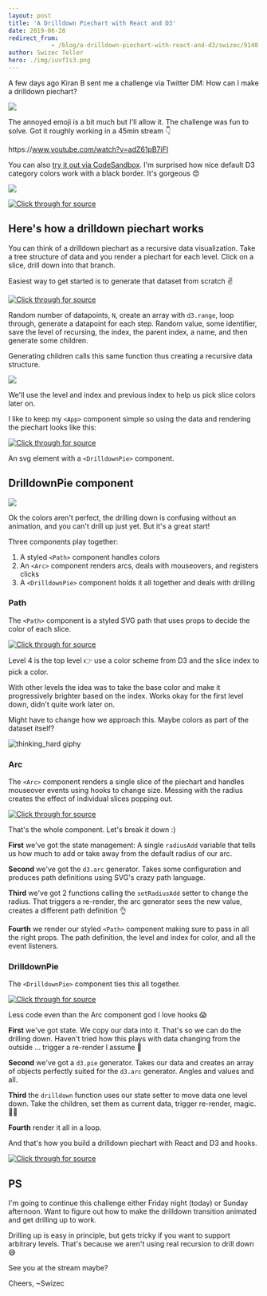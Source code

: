 ```yaml
---
layout: post
title: 'A Drilldown Piechart with React and D3'
date: 2019-06-28
redirect_from: 
            - /blog/a-drilldown-piechart-with-react-and-d3/swizec/9140
author: Swizec Teller
hero: ./img/iuvfIs3.png
---
```

A few days ago Kiran B sent me a challenge via Twitter DM: How can I make a drilldown piechart?



![](./img/iuvfIs3.png)



The annoyed emoji is a bit much but I'll allow it. The challenge was fun to solve. Got it roughly working in a 45min stream 👇



https&#x3A;//www.youtube.com/watch?v=adZ61pB7iFI



You can also [try it out via CodeSandbox](https://codesandbox.io/s/drilldown-piechart-in-react-and-d3-d62y5). I'm surprised how nice default D3 category colors work with a black border. It's gorgeous 😍



![](./img/NU4bfJZ.png)



[![Click through for source](./img/techletter.app-screenshot-1561739464930.png)](https://codesandbox.io/s/drilldown-piechart-in-react-and-d3-d62y5)



## Here's how a drilldown piechart works



You can think of a drilldown piechart as a recursive data visualization. Take a tree structure of data and you render a piechart for each level. Click on a slice, drill down into that branch.



Easiest way to get started is to generate that dataset from scratch ✌️



[![Click through for source](./img/techletter.app-screenshot-1561739442421.png)](https://carbon.now.sh/?bg=rgba(255,255,255,1)&t=seti&l=javascript&ds=true&wc=true&wa=true&pv=48px&ph=32px&ln=false&code=function%20generateData(level%2C%20prevIndex)%20%7B%0A%20%20const%20N%20%3D%20d3.randomUniform(1%2C%2010)()%3B%0A%20%20return%20d3.range(N).map(i%20%3D%3E%20(%7B%0A%20%20%20%20value%3A%20Math.abs(d3.randomNormal()())%2C%0A%20%20%20%20id%3A%20%60%24%7Blevel%7D-%24%7Bi%7D%60%2C%0A%20%20%20%20level%3A%20level%2C%0A%20%20%20%20index%3A%20i%2C%0A%20%20%20%20prevIndex%3A%20prevIndex%2C%0A%20%20%20%20name%3A%20faker.internet.userName()%2C%0A%20%20%20%20children%3A%20level%20%3E%200%20%3F%20generateData(level%20-%201%2C%20i)%20%3A%20%5B%5D%0A%20%20%7D))%3B%0A%7D)



Random number of datapoints, `N`, create an array with `d3.range`, loop through, generate a datapoint for each step. Random value, some identifier, save the level of recursing, the index, the parent index, a name, and then generate some children.



Generating children calls this same function thus creating a recursive data structure.



![](./img/BI97htq.png)



We'll use the level and index and previous index to help us pick slice colors later on.



I like to keep my `<App>` component simple so using the data and rendering the piechart looks like this:



[![Click through for source](./img/techletter.app-screenshot-1561739426193.png)](https://carbon.now.sh/?bg=rgba(255,255,255,1)&t=seti&l=javascript&ds=true&wc=true&wa=true&pv=48px&ph=32px&ln=false&code=%3Csvg%20width%3D%22500%22%20height%3D%22500%22%3E%0A%09%3CDrilldownPie%20data%3D%7Bdata%7D%20x%3D%7B250%7D%20y%3D%7B250%7D%20%2F%3E%0A%3C%2Fsvg%3E)



An svg element with a `<DrilldownPie>` component.



## DrilldownPie component



![](./img/O9xL7km.gif)



Ok the colors aren't perfect, the drilling down is confusing without an animation, and you can't drill up just yet. But it's a great start!



Three components play together:



1. A styled `<Path>` component handles colors
2. An `<Arc>` component renders arcs, deals with mouseovers, and registers clicks
3. A `<DrilldownPie>` component holds it all together and deals with drilling



### Path



The `<Path>` component is a styled SVG path that uses props to decide the color of each slice.



[![Click through for source](./img/techletter.app-screenshot-1561739426130.png)](https://carbon.now.sh/?bg=rgba(255,255,255,1)&t=seti&l=javascript&ds=true&wc=true&wa=true&pv=48px&ph=32px&ln=false&code=const%20Path%20%3D%20styled.path%60%0A%20%20fill%3A%20%24%7Bprops%20%3D%3E%0A%20%20%20%20props.level%20%3D%3D%3D%204%0A%20%20%20%20%20%20%3F%20d3.schemePaired%5Bprops.index%5D%0A%20%20%20%20%20%20%3A%20d3.color(d3.schemePaired%5Bprops.prevIndex%5D).brighter(props.index%20%2F%202)%7D%3B%0A%20%20cursor%3A%20pointer%3B%0A%20%20stroke%3A%20black%3B%0A%60%3B)



Level 4 is the top level 👉 use a color scheme from D3 and the slice index to pick a color.



With other levels the idea was to take the base color and make it progressively brighter based on the index. Works okay for the first level down, didn't quite work later on.



Might have to change how we approach this. Maybe colors as part of the dataset itself?



![thinking_hard giphy](./img/media-6utVzLiyU9OuHbd70D-giphy-downsized-medium.gif)



### Arc



The `<Arc>` component renders a single slice of the piechart and handles mouseover events using hooks to change size. Messing with the radius creates the effect of individual slices popping out.



[![Click through for source](./img/techletter.app-screenshot-1561739426232.png)](https://carbon.now.sh/?bg=rgba(255,255,255,1)&t=seti&l=javascript&ds=true&wc=true&wa=true&pv=48px&ph=32px&ln=false&code=const%20Arc%20%3D%20(%7B%20arcData%2C%20onClick%20%7D)%20%3D%3E%20%7B%0A%20%20const%20%5BradiusAdd%2C%20setRadiusAdd%5D%20%3D%20useState(0)%3B%0A%0A%20%20const%20arc%20%3D%20d3%0A%20%20%20%20.arc()%0A%20%20%20%20.innerRadius(15%20%2B%20radiusAdd%20%2F%202)%0A%20%20%20%20.outerRadius(105%20%2B%20radiusAdd)%3B%0A%0A%20%20function%20mouseOver()%20%7B%0A%20%20%20%20setRadiusAdd(20)%3B%0A%20%20%7D%0A%0A%20%20function%20mouseOut()%20%7B%0A%20%20%20%20setRadiusAdd(0)%3B%0A%20%20%7D%0A%0A%20%20return%20(%0A%20%20%20%20%3CPath%0A%20%20%20%20%20%20d%3D%7Barc(arcData)%7D%0A%20%20%20%20%20%20index%3D%7BarcData.data.index%7D%0A%20%20%20%20%20%20level%3D%7BarcData.data.level%7D%0A%20%20%20%20%20%20prevIndex%3D%7BarcData.data.prevIndex%7D%0A%20%20%20%20%20%20onMouseOver%3D%7BmouseOver%7D%0A%20%20%20%20%20%20onMouseOut%3D%7BmouseOut%7D%0A%20%20%20%20%20%20onClick%3D%7BonClick%7D%0A%20%20%20%20%2F%3E%0A%20%20)%3B%0A%7D%3B)



That's the whole component. Let's break it down :)



**First** we've got the state management: A single `radiusAdd` variable that tells us how much to add or take away from the default radius of our arc.



**Second** we've got the `d3.arc` generator. Takes some configuration and produces path definitions using SVG's crazy path language.



**Third** we've got 2 functions calling the `setRadiusAdd` setter to change the radius. That triggers a re-render, the arc generator sees the new value, creates a different path definition 👌



**Fourth** we render our styled `<Path>` component making sure to pass in all the right props. The path definition, the level and index for color, and all the event listeners.



### DrilldownPie



The `<DrilldownPie>` component ties this all together.



[![Click through for source](./img/techletter.app-screenshot-1561739426244.png)](https://carbon.now.sh/?bg=rgba(255,255,255,1)&t=seti&l=javascript&ds=true&wc=true&wa=true&pv=48px&ph=32px&ln=false&code=const%20DrilldownPie%20%3D%20(%7B%20data%2C%20x%2C%20y%20%7D)%20%3D%3E%20%7B%0A%20%20const%20%5BrenderData%2C%20setRenderData%5D%20%3D%20useState(data)%3B%0A%0A%20%20const%20pie%20%3D%20d3.pie().value(d%20%3D%3E%20d.value)%3B%0A%0A%20%20function%20drilldown(index)%20%7B%0A%20%20%20%20setRenderData(renderData%5Bindex%5D.children)%3B%0A%20%20%7D%0A%0A%20%20return%20(%0A%20%20%20%20%3Cg%20transform%3D%7B%60translate(%24%7Bx%7D%2C%20%24%7By%7D)%60%7D%3E%0A%20%20%20%20%20%20%7Bpie(renderData).map(d%20%3D%3E%20(%0A%20%20%20%20%20%20%20%20%3CArc%20arcData%3D%7Bd%7D%20key%3D%7Bd.id%7D%20onClick%3D%7B()%20%3D%3E%20drilldown(d.index)%7D%20%2F%3E%0A%20%20%20%20%20%20))%7D%0A%20%20%20%20%3C%2Fg%3E%0A%20%20)%3B%0A%7D%3B)



Less code even than the Arc component god I love hooks 😱



**First** we've got state. We copy our data into it. That's so we can do the drilling down. Haven't tried how this plays with data changing from the outside ... trigger a re-render I assume 🤔



**Second** we've got a `d3.pie` generator. Takes our data and creates an array of objects perfectly suited for the `d3.arc` generator. Angles and values and all.



**Third** the `drilldown` function uses our state setter to move data one level down. Take the children, set them as current data, trigger re-render, magic. 🧙‍♂️



**Fourth** render it all in a loop.



And that's how you build a drilldown piechart with React and D3 and hooks.



[![Click through for source](./img/techletter.app-screenshot-1561739491897.png)](https://codesandbox.io/s/drilldown-piechart-in-react-and-d3-d62y5)



## PS



I'm going to continue this challenge either Friday night (today) or Sunday afternoon. Want to figure out how to make the drilldown transition animated and get drilling up to work.



Drilling up is easy in principle, but gets tricky if you want to support arbitrary levels. That's because we aren't using real recursion to drill down 😅



See you at the stream maybe?



Cheers, ~Swizec